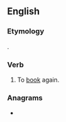 ==English==

===Etymology===
{{prefix|re|book|lang=en}}.

===Verb===
{{en-verb}}

# {{lb|en|ambitransitive}} To [[book]] again.

===Anagrams===
* {{anagrams|en|Booker|Brooke|booker|brooke}}